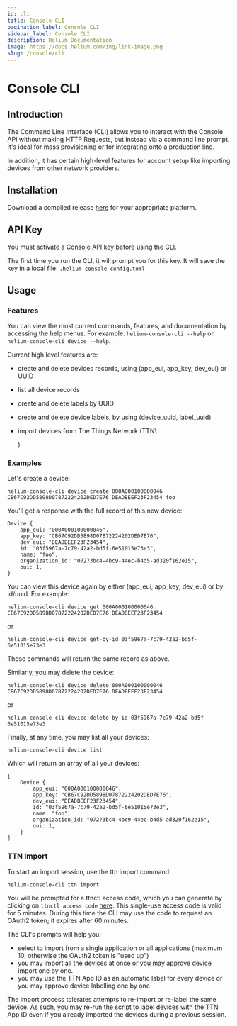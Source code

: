```yaml
---
id: cli
title: Console CLI
pagination_label: Console CLI
sidebar_label: Console CLI
description: Helium Documentation
image: https://docs.helium.com/img/link-image.png
slug: /console/cli
---
```


# Console CLI


<LegacyContentBanner />

## Introduction

The Command Line Interface \(CLI\) allows you to interact with the Console API without making HTTP
Requests, but instead via a command line prompt. It's ideal for mass provisioning or for integrating
onto a production line.

In addition, it has certain high-level features for account setup like importing devices from other
network providers.

## Installation

Download a compiled release [here](https://github.com/helium/helium-console-cli/releases) for your
appropriate platform.

## API Key

You must activate a [Console API key](./my-account#console-api-keys) before using the CLI.

The first time you run the CLI, it will prompt you for this key. It will save the key in a local
file: `.helium-console-config.toml`

## Usage

### Features

You can view the most current commands, features, and documentation by accessing the help menus. For
example: `helium-console-cli --help` or `helium-console-cli device --help`.

Current high level features are:

- create and delete devices records, using \(app_eui, app_key, dev_eui\) or UUID
- list all device records
- create and delete labels by UUID
- create and delete device labels, by using \(device_uuid, label_uuid\)
- import devices from The Things Network \(TTN\

  )

### Examples

Let's create a device:

```text
helium-console-cli device create 000A000100000046 CB67C92DD5898D07872224202DED7E76 DEADBEEF23F23454 foo
```

You'll get a response with the full record of this new device:

```text
Device {
    app_eui: "000A000100000046",
    app_key: "CB67C92DD5898D07872224202DED7E76",
    dev_eui: "DEADBEEF23F23454",
    id: "03f5967a-7c79-42a2-bd5f-6e51015e73e3",
    name: "foo",
    organization_id: "07273bc4-4bc9-44ec-b4d5-ad320f162e15",
    oui: 1,
}
```

You can view this device again by either \(app_eui, app_key, dev_eui\) or by id/uuid. For example:

```text
helium-console-cli device get 000A000100000046 CB67C92DD5898D07872224202DED7E76 DEADBEEF23F23454
```

or

```text
helium-console-cli device get-by-id 03f5967a-7c79-42a2-bd5f-6e51015e73e3
```

These commands will return the same record as above.

Similarly, you may delete the device:

```text
helium-console-cli device delete 000A000100000046 CB67C92DD5898D07872224202DED7E76 DEADBEEF23F23454
```

or

```text
helium-console-cli device delete-by-id 03f5967a-7c79-42a2-bd5f-6e51015e73e3
```

Finally, at any time, you may list all your devices:

```text
helium-console-cli device list
```

Which will return an array of all your devices:

```text
[
    Device {
        app_eui: "000A000100000046",
        app_key: "CB67C92DD5898D07872224202DED7E76",
        dev_eui: "DEADBEEF23F23454",
        id: "03f5967a-7c79-42a2-bd5f-6e51015e73e3",
        name: "foo",
        organization_id: "07273bc4-4bc9-44ec-b4d5-ad320f162e15",
        oui: 1,
    }
]
```

### TTN Import

To start an import session, use the ttn import command:

```text
helium-console-cli ttn import
```

You will be prompted for a ttnctl access code, which you can generate by clicking on
`ttnctl access code` [here](https://account.thethingsnetwork.org/). This single-use access code is
valid for 5 minutes. During this time the CLI may use the code to request an OAuth2 token; it
expires after 60 minutes.

The CLI's prompts will help you:

- select to import from a single application or all applications \(maximum 10, otherwise the OAuth2
  token is "used up"\)
- you may import all the devices at once or you may approve device import one by one.
- you may use the TTN App ID as an automatic label for every device or you may approve device
  labelling one by one

The import process tolerates attempts to re-import or re-label the same device. As such, you may
re-run the script to label devices with the TTN App ID even if you already imported the devices
during a previous session.
